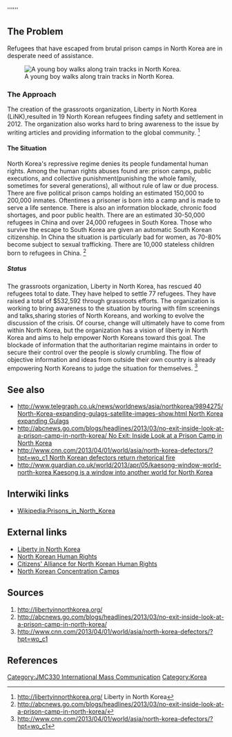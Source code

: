 ''''''

{{JMC330inprogress|May 15, 2013}}

== The Problem ==
{{reflist}}
Refugees that have escaped from brutal prison camps in North Korea are in desperate need of assistance.

[[File:Train stations in North Korea 04.JPG|thumb|right|A young boy walks along train tracks in North Korea.]]
=== The Approach ===
The creation of the grassroots organization, Liberty in North Korea (LiNK),resulted in 19 North Korean refugees finding safety and settlement in 2012. The organization also works hard to bring awareness to the issue by writing articles and providing information to the global community. <ref>http://libertyinnorthkorea.org/ Liberty in North Korea</ref> 



==== The Situation ====
North Korea's repressive regime denies its people fundamental human rights. Among the human rights abuses found are: prison camps, public executions, and collective punishment(punishing the whole family, sometimes for several generations), all without rule of law or due process. There are five political prison camps holding an estimated 150,000 to 200,000 inmates. Oftentimes a prisoner is born into a camp and is made to serve a life sentence. There is also an information blockade, chronic food shortages, and poor public health. There are an estimated 30-50,000 refugees in China and over 24,000 refugees in South Korea. Those who survive the escape to South Korea are given an automatic South Korean citizenship. In China the situation is particularly bad for women, as 70-80% become subject to sexual trafficking. There are 10,000 stateless children born to refugees in China.  <ref>http://abcnews.go.com/blogs/headlines/2013/03/no-exit-inside-look-at-a-prison-camp-in-north-korea/</ref>

===== Status =====
The grassroots organization, Liberty in North Korea, has rescued 40 refugees total to date. They have helped to settle 77 refugees. They have raised a total of $532,592 through grassroots efforts. The organization is working to bring awareness to the situation by touring with film screenings and talks,sharing stories of North Koreans, and working to evolve the discussion of the crisis. Of course, change will ultimately have to come from within North Korea, but the organization has a vision of liberty in North Korea and aims to help empower North Koreans toward this goal. The blockade of information that the authoritarian regime maintains in order to secure their control over the people is slowly crumbling. The flow of objective information and ideas from outside their own country is already empowering North Koreans to judge the situation for themselves. <ref>http://www.cnn.com/2013/04/01/world/asia/north-korea-defectors/?hpt=wo_c1</ref>

== See also ==

* [[http://www.telegraph.co.uk/news/worldnews/asia/northkorea/9894275/North-Korea-expanding-gulags-satellite-images-show.html North Korea expanding Gulags]]
* [[http://abcnews.go.com/blogs/headlines/2013/03/no-exit-inside-look-at-a-prison-camp-in-north-korea/ No Exit: Inside Look at a Prison Camp in North Korea]]
* [[http://www.cnn.com/2013/04/01/world/asia/north-korea-defectors/?hpt=wo_c1 North Korean defectors return rhetorical fire]]
* [[http://www.guardian.co.uk/world/2013/apr/05/kaesong-window-world-north-korea Kaesong is a window into another world for North Korea]]

== Interwiki links ==

* [[Wikipedia:Prisons_in_North_Korea]]


== External links ==

* [http://libertyinnorthkorea.org/ Liberty in North Korea] 
* [http://www.dailynk.com/english/read.php?num=9199&cataId=nk03600 North Korean Human Rights]
* [https://eng.nkhumanrights.or.kr:444/main.htm Citizens' Alliance for North Korean Human Rights]
* [http://www.topworldimages.com/images_of_Concentration-Camps.html North Korean Concentration Camps]

== Sources ==

# http://libertyinnorthkorea.org/
# http://abcnews.go.com/blogs/headlines/2013/03/no-exit-inside-look-at-a-prison-camp-in-north-korea/
# http://www.cnn.com/2013/04/01/world/asia/north-korea-defectors/?hpt=wo_c1

== References ==
<references />

{{stub}}
[[Category:JMC330 International Mass Communication]]
[[Category:Korea]]